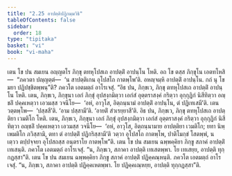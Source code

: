 ```yaml
---
title: "2.25 อาปตฺติปฏิกมฺมวิธิ"
tableOfContents: false
sidebar:
  order: 18
type: "tipitaka"
basket: "vi"
book: "vi-maha"
---
```



<DynamicBreadcrumb />

<Division number="169" book="vi-maha">

<Paragraph number="709" book="vi-maha">
เตน โข ปน สมเยน อญฺญตโร ภิกฺขุ ตทหุโปสเถ อาปตฺติํ อาปนฺโน โหติ. อถ โข ตสฺส ภิกฺขุโน เอตทโหสิ—  “ภควตา ปญฺญตฺตํ—  ‘น สาปตฺติเกน อุโปสโถ กาตพฺโพ’ติ. อหญฺจมฺหิ อาปตฺติํ อาปนฺโน. กถํ นุ โข มยา ปฏิปชฺชิตพฺพนฺ”ติ? ภควโต เอตมตฺถํ อาโรเจสุํ.
</Paragraph>

<Paragraph number="710" book="vi-maha">
“อิธ ปน, ภิกฺขเว, ภิกฺขุ ตทหุโปสเถ อาปตฺติํ อาปนฺโน โหติ. เตน, ภิกฺขเว, ภิกฺขุนา เอกํ ภิกฺขุํ อุปสงฺกมิตฺวา เอกํสํ อุตฺตราสงฺคํ กริตฺวา อุกฺกุฏิกํ นิสีทิตฺวา อญฺชลิํ ปคฺคเหตฺวา เอวมสฺส วจนีโย—  ‘อหํ, อาวุโส, อิตฺถนฺนามํ อาปตฺติํ อาปนฺโน, ตํ ปฏิเทเสมี’ติ. เตน วตฺตพฺโพ—  ‘ปสฺสสี’ติ. ‘อาม ปสฺสามี’ติ. ‘อายติํ สํวเรยฺยาสี’ติ.
</Paragraph>

<Paragraph number="711" book="vi-maha">
อิธ ปน, ภิกฺขเว, ภิกฺขุ ตทหุโปสเถ อาปตฺติยา เวมติโก โหติ. เตน, ภิกฺขเว, ภิกฺขุนา เอกํ ภิกฺขุํ อุปสงฺกมิตฺวา เอกํสํ อุตฺตราสงฺคํ กริตฺวา อุกฺกุฏิกํ นิสีทิตฺวา อญฺชลิํ ปคฺคเหตฺวา เอวมสฺส วจนีโย—  ‘อหํ, อาวุโส, อิตฺถนฺนามาย อาปตฺติยา เวมติโก; ยทา นิพฺเพมติโก ภวิสฺสามิ, ตทา ตํ อาปตฺติํ ปฏิกริสฺสามี’ติ วตฺวา อุโปสโถ กาตพฺโพ, ปาติโมกฺขํ โสตพฺพํ, น เตฺวว ตปฺปจฺจยา อุโปสถสฺส อนฺตราโย กาตพฺโพ”ติ.
</Paragraph>

<Paragraph number="712" book="vi-maha">
เตน โข ปน สมเยน ฉพฺพคฺคิยา ภิกฺขู สภาคํ อาปตฺติํ เทเสนฺติ. ภควโต เอตมตฺถํ อาโรเจสุํ. “น, ภิกฺขเว, สภาคา อาปตฺติ เทเสตพฺพา. โย เทเสยฺย, อาปตฺติ ทุกฺกฏสฺสา”ติ.
</Paragraph>

<Paragraph number="713" book="vi-maha">
เตน โข ปน สมเยน ฉพฺพคฺคิยา ภิกฺขู สภาคํ อาปตฺติํ ปฏิคฺคณฺหนฺติ. ภควโต เอตมตฺถํ อาโรเจสุํ. “น, ภิกฺขเว, สภาคา อาปตฺติ ปฏิคฺคเหตพฺพา. โย ปฏิคฺคเณฺหยฺย, อาปตฺติ ทุกฺกฏสฺสา”ติ.
</Paragraph>
</Division>